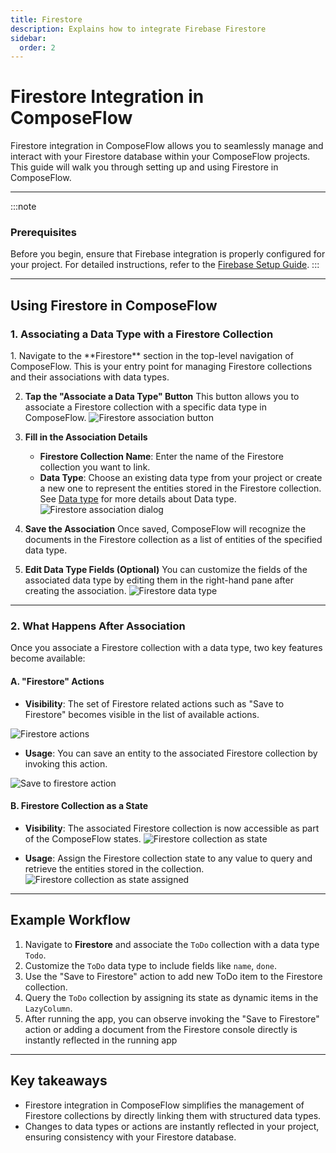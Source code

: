 ```yaml
---
title: Firestore
description: Explains how to integrate Firebase Firestore
sidebar:
  order: 2
---
```



# Firestore Integration in ComposeFlow

Firestore integration in ComposeFlow allows you to seamlessly manage and interact with your Firestore database within your ComposeFlow projects. This guide will walk you through setting up and using Firestore in ComposeFlow.

---

:::note
### Prerequisites

Before you begin, ensure that Firebase integration is properly configured for your project. For detailed instructions, refer to the [Firebase Setup Guide](/firebase/setup).
:::

---

## Using Firestore in ComposeFlow

### 1. Associating a Data Type with a Firestore Collection

<Steps>
1. Navigate to the **Firestore** section in the top-level navigation of ComposeFlow. This is your entry point for managing Firestore collections and their associations with data types.

2. **Tap the "Associate a Data Type" Button**
   This button allows you to associate a Firestore collection with a specific data type in ComposeFlow.
  ![Firestore association button](/image/firestore_associate_button.png)

3. **Fill in the Association Details**
   - **Firestore Collection Name**: Enter the name of the Firestore collection you want to link.
   - **Data Type**: Choose an existing data type from your project or create a new one to represent the entities stored in the Firestore collection.
   See [Data type](/guides/data_type) for more details about Data type.
  ![Firestore association dialog](/image/firestore_associate_dialog.png)

4. **Save the Association**
   Once saved, ComposeFlow will recognize the documents in the Firestore collection as a list of entities of the specified data type.

5. **Edit Data Type Fields (Optional)**
   You can customize the fields of the associated data type by editing them in the right-hand pane after creating the association.
  ![Firestore data type](/image/firestore_data_type.png)
</Steps>

---

### 2. What Happens After Association

Once you associate a Firestore collection with a data type, two key features become available:

#### A. "Firestore" Actions

- **Visibility**:
  The set of Firestore related actions such as "Save to Firestore" becomes visible in the list of available actions.

![Firestore actions](/image/firestore_actions.png)

- **Usage**:
  You can save an entity to the associated Firestore collection by invoking this action.

![Save to firestore action](/image/save_to_firestore_action.png)

#### B. Firestore Collection as a State

- **Visibility**:
  The associated Firestore collection is now accessible as part of the ComposeFlow states.
![Firestore collection as state](/image/firestore_collection_as_state.png)

- **Usage**:
  Assign the Firestore collection state to any value to query and retrieve the entities stored in the collection.
![Firestore collection as state assigned](/image/firestore_collection_as_state_assigned.png)

---

## Example Workflow

1. Navigate to **Firestore** and associate the `ToDo` collection with a data type `Todo`.
2. Customize the `ToDo` data type to include fields like `name`, `done`.
3. Use the "Save to Firestore" action to add new ToDo item to the Firestore collection.
4. Query the `ToDo` collection by assigning its state as dynamic items in the `LazyColumn`.
5. After running the app, you can observe invoking the "Save to Firestore" action or adding a document from the Firestore console directly is instantly reflected in the running app

---

## Key takeaways

- Firestore integration in ComposeFlow simplifies the management of Firestore collections by directly linking them with structured data types.
- Changes to data types or actions are instantly reflected in your project, ensuring consistency with your Firestore database.

